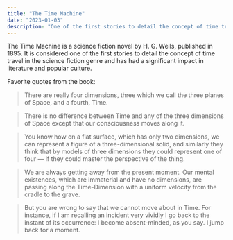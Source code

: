 ```yaml
---
title: "The Time Machine"
date: "2023-01-03"
description: "One of the first stories to detail the concept of time travel in science fiction."
---
```


The Time Machine is a science fiction novel by H. G. Wells, published in 1895. It is considered one of the first stories to detail the concept of time travel in the science fiction genre and has had a significant impact in literature and popular culture.

Favorite quotes from the book:

> There are really four dimensions, three which we call the three planes of Space, and a fourth, Time.

> There is no difference between Time and any of the three dimensions of Space except that our consciousness moves along it.

> You know how on a flat surface, which has only two dimensions, we can represent a figure of a three-dimensional solid, and similarly they think that by models of three dimensions they could represent one of four — if they could master the perspective of the thing.

> We are always getting away from the present moment. Our mental existences, which are immaterial and have no dimensions, are passing along the Time-Dimension with a uniform velocity from the cradle to the grave.

> But you are wrong to say that we cannot move about in Time. For instance, if I am recalling an incident very vividly I go back to the instant of its occurrence: I become absent-minded, as you say. I jump back for a moment.
